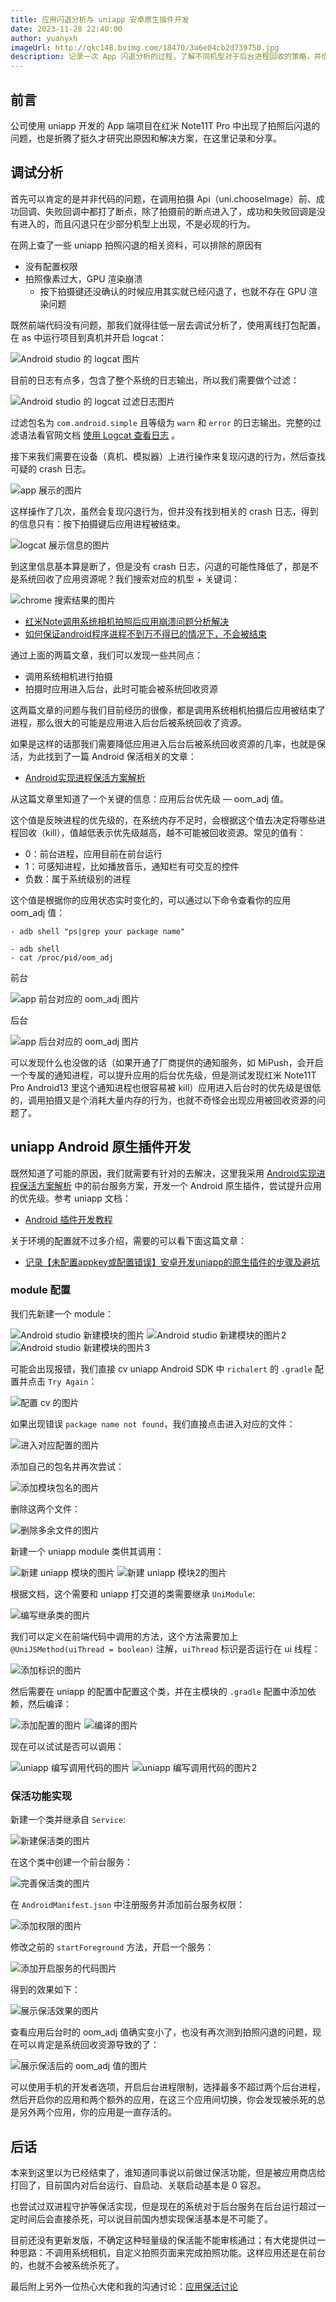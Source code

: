 ```yaml
---
title: 应用闪退分析与 uniapp 安卓原生插件开发
date: 2023-11-28 22:40:00
author: yuanyxh
imageUrl: http://qkc148.bvimg.com/18470/3a6e04cb2d739750.jpg
description: 记录一次 App 闪退分析的过程，了解不同机型对于后台进程回收的策略，并借助 uniapp 原生插件的能力解决相关 bug。
---
```


## 前言

公司使用 uniapp 开发的 App 端项目在红米 Note11T Pro 中出现了拍照后闪退的问题，也是折腾了挺久才研究出原因和解决方案，在这里记录和分享。

## 调试分析

首先可以肯定的是并非代码的问题，在调用拍摄 Api（uni.chooseImage）前、成功回调、失败回调中都打了断点，除了拍摄前的断点进入了，成功和失败回调是没有进入的，而且闪退只在少部分机型上出现，不是必现的行为。

在网上查了一些 uniapp 拍照闪退的相关资料，可以排除的原因有

- 没有配置权限
- 拍照像素过大，GPU 渲染崩溃
  - 按下拍摄键还没确认的时候应用其实就已经闪退了，也就不存在 GPU 渲染问题

既然前端代码没有问题，那我们就得往低一层去调试分析了，使用离线打包配置，在 as 中运行项目到真机并开启 logcat：

<Image url='http://qkc148.bvimg.com/18470/fbcb8b1839ebcc41.png' width={1366} height={728} alt='Android studio 的 logcat 图片' />

目前的日志有点多，包含了整个系统的日志输出，所以我们需要做个过滤：

<Image url='http://qkc148.bvimg.com/18470/68142fb3405445ec.png' width={1366} height={728} alt='Android studio 的 logcat 过滤日志图片' />

过滤包名为 `com.android.simple` 且等级为 `warn` 和 `error` 的日志输出。完整的过滤语法看官网文档 [使用 Logcat 查看日志] 。

接下来我们需要在设备（真机、模拟器）上进行操作来复现闪退的行为，然后查找可疑的 crash 日志。

<Image url='https://qkc148.bvimg.com/18470/b9a548df1c946bad.gif' width={1080} height={2340} alt='app 展示的图片' />

这样操作了几次，虽然会复现闪退行为，但并没有找到相关的 crash 日志，得到的信息只有：按下拍摄键后应用进程被结束。

<Image url='http://qkc148.bvimg.com/18470/838664f464be5ba5.png' width={1366} height={728} alt='logcat 展示信息的图片' />

到这里信息基本算是断了，但是没有 crash 日志，闪退的可能性降低了，那是不是系统回收了应用资源呢？我们搜索对应的机型 + 关键词：

<Image url='http://qkc148.bvimg.com/18470/42e92f63155fcca3.png' width={1366} height={728} alt='chrome 搜索结果的图片' />

- [红米Note调用系统相机拍照后应用崩溃问题分析解决]
- [如何保证android程序进程不到万不得已的情况下，不会被结束]

通过上面的两篇文章，我们可以发现一些共同点：

- 调用系统相机进行拍摄
- 拍摄时应用进入后台，此时可能会被系统回收资源

这两篇文章的问题与我们目前经历的很像，都是调用系统相机拍摄后应用被结束了进程，那么很大的可能是应用进入后台后被系统回收了资源。

如果是这样的话那我们需要降低应用进入后台后被系统回收资源的几率，也就是保活，为此找到了一篇 Android 保活相关的文章：

- [Android实现进程保活方案解析]

从这篇文章里知道了一个关键的信息：应用后台优先级 — oom_adj 值。

这个值是反映进程的优先级的，在系统内存不足时，会根据这个值去决定将哪些进程回收（kill），值越低表示优先级越高，越不可能被回收资源。常见的值有：

- 0：前台进程，应用目前在前台运行
- 1：可感知进程，比如播放音乐，通知栏有可交互的控件
- 负数：属于系统级别的进程

这个值是根据你的应用状态实时变化的，可以通过以下命令查看你的应用 oom_adj 值：

```shell
- adb shell "ps|grep your package name"

- adb shell
- cat /proc/pid/oom_adj
```

前台

<Image url='http://qkc148.bvimg.com/18470/413a08249ae5752d.png' width={1045} height={580} alt='app 前台对应的 oom_adj 图片' />

后台

<Image url='http://qkc148.bvimg.com/18470/2f6c122f1441d7b8.png' width={1045} height={580} alt='app 后台对应的 oom_adj 图片' />

可以发现什么也没做的话（如果开通了厂商提供的通知服务，如 MiPush，会开启一个专属的通知进程，可以提升应用的后台优先级，但是测试发现红米 Note11T Pro Android13 里这个通知进程也很容易被 kill）应用进入后台时的优先级是很低的，调用拍摄又是个消耗大量内存的行为，也就不奇怪会出现应用被回收资源的问题了。

## uniapp Android 原生插件开发

既然知道了可能的原因，我们就需要有针对的去解决，这里我采用 [Android实现进程保活方案解析] 中的前台服务方案，开发一个 Android 原生插件，尝试提升应用的优先级。参考 uniapp 文档：

- [Android 插件开发教程]

关于环境的配置就不过多介绍，需要的可以看下面这篇文章：

- [记录【未配置appkey或配置错误】安卓开发uniapp的原生插件的步骤及避坑]

### module 配置

我们先新建一个 module：

<Image url='http://qkc148.bvimg.com/18470/d7a095efa0aea2c5.png' width={1366} height={728} alt='Android studio 新建模块的图片' />

<Image url='http://qkc148.bvimg.com/18470/d31de5eba43dbdf7.png' width={818} height={526} alt='Android studio 新建模块的图片2' />

<Image url='http://qkc148.bvimg.com/18470/6597dcbfee698d99.png' width={818} height={526} alt='Android studio 新建模块的图片3' />

可能会出现报错，我们直接 cv uniapp Android SDK 中 `richalert` 的 `.gradle` 配置并点击 `Try Again`：

<Image url='http://qkc148.bvimg.com/18470/28a0f9f0d40a9134.png' width={1366} height={728} alt='配置 cv 的图片' />

如果出现错误 `package name not found`，我们直接点击进入对应的文件：

<Image url='http://qkc148.bvimg.com/18470/99dd1e09687a59ae.png' width={1366} height={728} alt='进入对应配置的图片' />

添加自己的包名并再次尝试：

<Image url='http://qkc148.bvimg.com/18470/ab110a1b3f4a898e.png' width={1366} height={728} alt='添加模块包名的图片' />

删除这两个文件：

<Image url='http://qkc148.bvimg.com/18470/58958d21727c0d16.png' width={1366} height={728} alt='删除多余文件的图片' />

新建一个 uniapp module 类供其调用：

<Image url='http://qkc148.bvimg.com/18470/863abb6f2799ee74.png' width={1366} height={728} alt='新建 uniapp 模块的图片' />

<Image url='http://qkc148.bvimg.com/18470/c49c985f73c23e87.png' width={332} height={158} alt='新建 uniapp 模块2的图片' />

根据文档，这个需要和 uniapp 打交道的类需要继承 `UniModule`:

<Image url='http://qkc148.bvimg.com/18470/10a98f2b8bde970f.png' width={1366} height={728} alt='编写继承类的图片' />

我们可以定义在前端代码中调用的方法，这个方法需要加上 `@UniJSMethod(uiThread = boolean)` 注解，`uiThread` 标识是否运行在 ui 线程：

<Image url='http://qkc148.bvimg.com/18470/20b1297267f2ad3a.png' width={1366} height={728} alt='添加标识的图片' />

然后需要在 uniapp 的配置中配置这个类，并在主模块的 `.gradle` 配置中添加依赖，然后编译：

<Image url='http://qkc148.bvimg.com/18470/52fe698c8e25cd4b.png' width={1366} height={728} alt='添加配置的图片' />

<Image url='http://qkc148.bvimg.com/18470/4c6e8e64238f12df.png' width={1366} height={728} alt='编译的图片' />

现在可以试试是否可以调用：

<Image url='http://qkc148.bvimg.com/18470/ccb3cb266ecd0190.png' width={1132} height={408} alt='uniapp 编写调用代码的图片' />

<Image url='http://qkc148.bvimg.com/18470/1516bfa68ccca8bd.png' width={1366} height={728} alt='uniapp 编写调用代码的图片2' />

### 保活功能实现

新建一个类并继承自 `Service`:

<Image url='http://qkc148.bvimg.com/18470/7e36314fe89a40e0.png' width={1366} height={728} alt='新建保活类的图片' />

在这个类中创建一个前台服务：

<Image url='http://qkc148.bvimg.com/18470/d4d98ac04f9688c5.png' width={844} height={688} alt='完善保活类的图片' />

在 `AndroidManifest.json` 中注册服务并添加前台服务权限：

<Image url='http://qkc148.bvimg.com/18470/ada4719a9340b94f.png' width={1366} height={728} alt='添加权限的图片' />

修改之前的 `startForeground` 方法，开启一个服务：

<Image url='http://qkc148.bvimg.com/18470/376141bc8fdc1c30.png' width={1366} height={728} alt='添加开启服务的代码图片' />

得到的效果如下：

<Image url='http://qkc148.bvimg.com/18470/c4bc6468fd9138aa.gif' width={1080} height={2340} alt='展示保活效果的图片' />

查看应用后台时的 oom_adj 值确实变小了，也没有再次测到拍照闪退的问题，现在可以肯定是系统回收资源导致的了：

<Image url='http://qkc148.bvimg.com/18470/acd8e6913b5a76f5.png' width={1136} height={563} alt='展示保活后的 oom_adj 值的图片' />

可以使用手机的开发者选项，开启后台进程限制，选择最多不超过两个后台进程，然后开启你的应用和两个额外的应用，在这三个应用间切换，你会发现被杀死的总是另外两个应用，你的应用是一直存活的。

## 后话

本来到这里以为已经结束了，谁知道同事说以前做过保活功能，但是被应用商店给打回了，目前国内对后台运行、自启动、关联启动基本是 0 容忍。

也尝试过双进程守护等保活实现，但是现在的系统对于后台服务在后台运行超过一定时间后会直接杀死，可以说目前国内想实现保活基本是不可能了。

目前还没有更新发版，不确定这种轻量级的保活能不能审核通过；有大佬提供过一种思路：不调用系统相机，自定义拍照页面来完成拍照功能。这样应用还是在前台的，也就不会被系统杀死了。

最后附上另外一位热心大佬和我的沟通讨论：[应用保活讨论]

[使用 Logcat 查看日志]: https://developer.android.com/studio/debug/logcat?hl=zh-cn
[红米Note调用系统相机拍照后应用崩溃问题分析解决]: https://blog.csdn.net/huyongl1989/article/details/49333953
[如何保证android程序进程不到万不得已的情况下，不会被结束]: https://blog.csdn.net/u013474104/article/details/54666820
[Android实现进程保活方案解析]: https://cloud.tencent.com/developer/article/1784046
[Android 插件开发教程]: https://nativesupport.dcloud.net.cn/NativePlugin/course/android.html
[记录【未配置appkey或配置错误】安卓开发uniapp的原生插件的步骤及避坑]: https://blog.csdn.net/weixin_43449246/article/details/120486710
[应用保活讨论]: https://juejin.cn/pin/7306192146767446031
